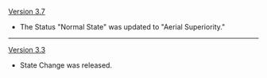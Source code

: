 {{Change History/Header}}
[[Version 3.7]]
* The Status "Normal State" was updated to "Aerial Superiority."
----
[[Version 3.3]]
* State Change was released.